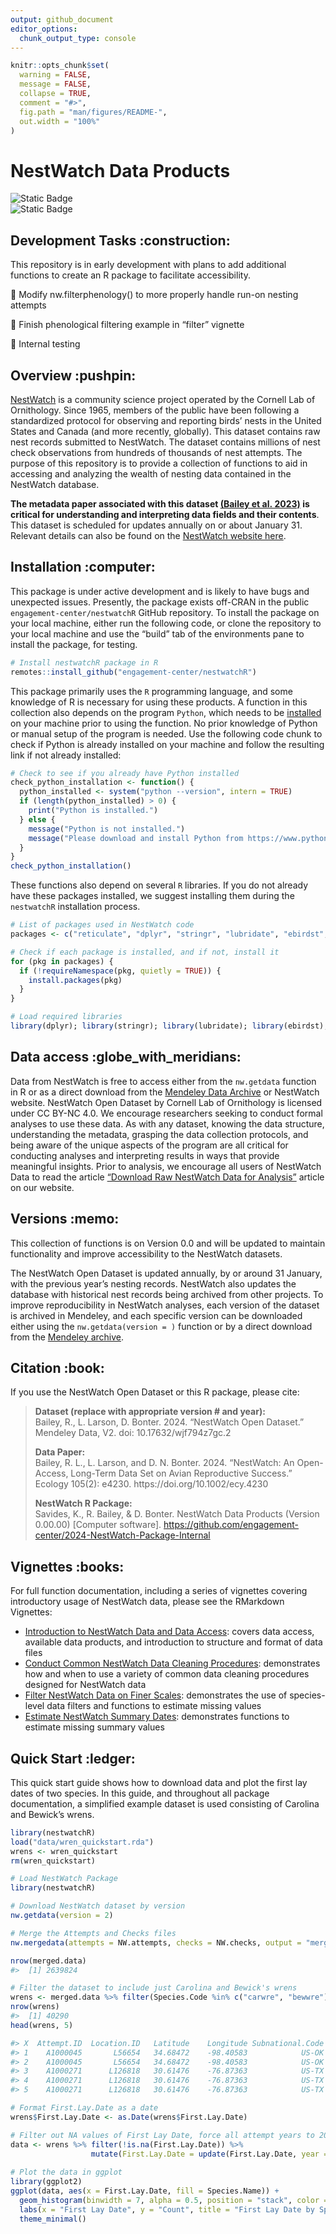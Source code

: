 ```yaml
---
output: github_document
editor_options: 
  chunk_output_type: console
---
```


```r
knitr::opts_chunk$set(
  warning = FALSE, 
  message = FALSE,
  collapse = TRUE,
  comment = "#>",
  fig.path = "man/figures/README-",
  out.width = "100%"
)
```

# NestWatch Data Products

<!-- badges: start -->

![Static Badge](https://img.shields.io/badge/Dataset%20License-CC%20BY--NC%204.0-blue)\
![Static Badge](https://img.shields.io/badge/Code%20License-GPL%20v3-blue)

<!-- badges: end   -->

## Development Tasks :construction:

This repository is in early development with plans to add additional functions to create an R package to facilitate accessibility.

   🔲 Modify nw.filterphenology() to more properly handle run-on nesting attempts

   🔲 Finish phenological filtering example in "filter" vignette

   🔲 Internal testing

    

## Overview :pushpin:

[NestWatch](http://www.nestwatch.org) is a community science project operated by the Cornell Lab of Ornithology. Since 1965, members of the public have been following a standardized protocol for observing and reporting birds' nests in the United States and Canada (and more recently, globally). This dataset contains raw nest records submitted to NestWatch. The dataset contains millions of nest check observations from hundreds of thousands of nest attempts. The purpose of this repository is to provide a collection of functions to aid in accessing and analyzing the wealth of nesting data contained in the NestWatch database.

**The metadata paper associated with this dataset [(Bailey et al. 2023)](https://doi.org/10.1002/ecy.4230) is critical for understanding and interpreting data fields and their contents**. This dataset is scheduled for updates annually on or about January 31. Relevant details can also be found on the [NestWatch website here](https://nestwatch.org/explore/nestwatch-open-dataset-downloads/).

## Installation :computer:

This package is under active development and is likely to have bugs and unexpected issues. Presently, the package exists off-CRAN in the public `engagement-center/nestwatchR` GitHub repository. To install the package on your local machine, either run the following code, or clone the repository to your local machine and use the "build" tab of the environments pane to install the package, for testing.

```r
# Install nestwatchR package in R
remotes::install_github("engagement-center/nestwatchR")
```

This package primarily uses the `R` programming language, and some knowledge of R is necessary for using these products. A function in this collection also depends on the program `Python`, which needs to be [installed](https://www.python.org/downloads/) on your machine prior to using the function. No prior knowledge of Python or manual setup of the program is needed. Use the following code chunk to check if Python is already installed on your machine and follow the resulting link if not already installed:

```r
# Check to see if you already have Python installed
check_python_installation <- function() {
  python_installed <- system("python --version", intern = TRUE)
  if (length(python_installed) > 0) {
    print("Python is installed.")
  } else {
    message("Python is not installed.")
    message("Please download and install Python from https://www.python.org/downloads/")
  }
}
check_python_installation()
```

These functions also depend on several `R` libraries. If you do not already have these packages installed, we suggest installing them during the `nestwatchR` installation process.

```r
# List of packages used in NestWatch code
packages <- c("reticulate", "dplyr", "stringr", "lubridate", "ebirdst", "sf")

# Check if each package is installed, and if not, install it
for (pkg in packages) {
  if (!requireNamespace(pkg, quietly = TRUE)) {
    install.packages(pkg)
  }
}

# Load required libraries
library(dplyr); library(stringr); library(lubridate); library(ebirdst); library(sf); library(reticulate)

```

## Data access :globe_with_meridians:

Data from NestWatch is free to access either from the `nw.getdata` function in R or as a direct download from the [Mendeley Data Archive](https://data.mendeley.com/datasets/wjf794z7gc/2) or NestWatch website. NestWatch Open Dataset by Cornell Lab of Ornithology is licensed under CC BY-NC 4.0. We encourage researchers seeking to conduct formal analyses to use these data. As with any dataset, knowing the data structure, understanding the metadata, grasping the data collection protocols, and being aware of the unique aspects of the program are all critical for conducting analyses and interpreting results in ways that provide meaningful insights. Prior to analysis, we encourage all users of NestWatch Data to read the article ["Download Raw NestWatch Data for Analysis"](https://nestwatch.org/explore/nestwatch-open-dataset-downloads/) article on our website.

## Versions :memo:

This collection of functions is on Version 0.0 and will be updated to maintain functionality and improve accessibility to the NestWatch datasets.

The NestWatch Open Dataset is updated annually, by or around 31 January, with the previous year's nesting records. NestWatch also updates the database with historical nest records being archived from other projects. To improve reproducibility in NestWatch analyses, each version of the dataset is archived in Mendeley, and each specific version can be downloaded either using the `nw.getdata(version = )` function or by a direct download from the [Mendeley archive](https://data.mendeley.com/datasets/wjf794z7gc/2).

## Citation :book:

If you use the NestWatch Open Dataset or this R package, please cite:

<blockquote>

**Dataset (replace with appropriate version \# and year):**</br> Bailey, R., L. Larson, D. Bonter. 2024. “NestWatch Open Dataset." Mendeley Data, V2. doi: 10.17632/wjf794z7gc.2</a>

**Data Paper:**</br> Bailey, R. L., L. Larson, and D. N. Bonter. 2024. “NestWatch: An Open-Access, Long-Term Data Set on Avian Reproductive Success.” Ecology 105(2): e4230. https://doi.org/10.1002/ecy.4230</a>

**NestWatch R Package:**<br> Savides, K., R. Bailey, & D. Bonter. NestWatch Data Products (Version 0.00.00) [Computer software]. <https://github.com/engagement-center/2024-NestWatch-Package-Internal>

</blockquote>

## Vignettes :books:

For full function documentation, including a series of vignettes covering introductory usage of NestWatch data, please see the RMarkdown Vignettes:

-   [Introduction to NestWatch Data and Data Access](https://engagement-center.github.io/nestwatchR/articles/a_Into-and-Data-Access.html): covers data access, available data products, and introduction to structure and format of data files
-   [Conduct Common NestWatch Data Cleaning Procedures](https://engagement-center.github.io/nestwatchR/articles/b_Data-Cleaning.html): demonstrates how and when to use a variety of common data cleaning procedures designed for NestWatch data
-   [Filter NestWatch Data on Finer Scales](https://engagement-center.github.io/nestwatchR/articles/c_Data-Filtering.html): demonstrates the use of species-level data filters and functions to estimate missing values
-   [Estimate NestWatch Summary Dates](https://engagement-center.github.io/nestwatchR/articles/d_Data-Estimation.html): demonstrates functions to estimate missing summary values

## Quick Start :ledger:

This quick start guide shows how to download data and plot the first lay dates of two species. In this guide, and throughout all package documentation, a simplified example dataset is used consisting of Carolina and Bewick's wrens.

```r
library(nestwatchR)
load("data/wren_quickstart.rda")
wrens <- wren_quickstart
rm(wren_quickstart)
```

```r
# Load NestWatch Package
library(nestwatchR)

# Download NestWatch dataset by version
nw.getdata(version = 2)

# Merge the Attempts and Checks files
nw.mergedata(attempts = NW.attempts, checks = NW.checks, output = "merged.data")

nrow(merged.data)
#>  [1] 2639824

# Filter the dataset to include just Carolina and Bewick's wrens
wrens <- merged.data %>% filter(Species.Code %in% c("carwre", "bewwre"))
nrow(wrens)
#>  [1] 40290
head(wrens, 5)
```

```r
#> X  Attempt.ID  Location.ID   Latitude    Longitude Subnational.Code  Species.Name  Species.Code  Year  Elevation.m  Height.m Substrate Substrate.Relationship  Substrate.Other.Description Predator.Guard  Predator.Guard.Other  Cavity.Entrance.Diameter.cm Entrance.Orientation  Habitat.1m  Habitat.100m  Location.Entry.Technique  Observer.ID First.Lay.Date  First.Lay.Date.Estimated  Visited.During.Egg.Laying Hatch.Date  Hatch.Date.Estimated  Fledge.Date Fledge.Date.Estimated Young.Fledged Clutch.Size Young.Total Unhatched.Eggs  Outcome Attempt.Entry.Technique   Visit.ID       Visit.Datetime  Visit.Time.Valid  Nest.Status Adult.Activity  Young.Status  Management.Status Host.Eggs.Count Host.Eggs.Present.Uncounted Live.Host.Young.Count Live.Host.Young.Present.Uncounted Dead.Host.Young.Count Dead.Host.Young.Present.Uncounted Brood.Parasite.Eggs.Count Brood.Parasite.Eggs.Present.Uncounted Brood.Parasite.Live.Young.Count Brood.Parasite.Live.Young.Present.Uncounted Brood.Parasite.Dead.Young.Count Brood.Parasite.Dead.Young.Present.Uncounted Visit.Entry.Technique 
#> 1	A1000045	   L56654	34.68472	-98.40583	         US-OK	Carolina Wren	    carwre	2006	    344.7	 1.6002	   nesbox	                  in		                                               		                               3.81	                  ne 	               	             BIRDHOUSE_HIST:SELF     obsr1309		                                NA	                       NA		                        NA				                   NA	         NA	         NA          NA	            NA	      f	                       	  S2489482	2006-07-10 00:00:00	                0	                   			                               	             5                           0                    NA                                 0                    NA                                 0                        NA                                     0                              NA                                           0                              NA                                           0
#> 2	A1000045	   L56654	34.68472	-98.40583	         US-OK	Carolina Wren	    carwre	2006	    344.7	 1.6002	   nesbox	                  in		                                               		                               3.81	                  ne 	               	             BIRDHOUSE_HIST:SELF     obsr1309		                                NA	                       NA		                        NA				                   NA	         NA	         NA          NA	            NA	      f	                       	  S2489483	2006-08-08 00:00:00	                0					       no	                            nm              NA                           0                    NA                                 0                    NA                                 0                        NA                                     0                              NA                                           0                              NA                                           0   
#> 3	A1000271	  L126818	30.61476	-76.87363	         US-TX	Bewick's Wren	    bewwre	2006	    316.4	 1.6154	   nesbox	                  in		                              baffle	                                           3.81	                  sw 	               	                 PointMaker1.0_2    obsr10027		                                NA	                       NA		                        NA				                   NA	         NA	         NA          NA	            NA	     f6	                          S2494112	2006-03-16 00:00:00	                0	        in                                                              NA                           0                    NA                                 0                    NA                                 0                        NA                                     0                              NA                                           0                              NA                                           0   
#> 4	A1000271	  L126818	30.61476	-76.87363	         US-TX	Bewick's Wren	    bewwre	2006	    316.4	 1.6154	   nesbox	                  in		                              baffle	                                           3.81	                  sw 	               	                 PointMaker1.0_2    obsr10027		                                NA	                       NA		                        NA				                   NA	         NA	         NA          NA	            NA	     f6	                          S2494113	2006-03-13 00:00:00	                0	        cn                                                              NA                           0                    NA                                 0                    NA                                 0                        NA                                     0                              NA                                           0                              NA                                           0   
#> 5	A1000271	  L126818	30.61476	-76.87363	         US-TX	Bewick's Wren	    bewwre	2006	    316.4	 1.6154	   nesbox	                  in		                              baffle	                                           3.81	                  sw 	               	                 PointMaker1.0_2    obsr10027		                                NA	                       NA		                        NA				                   NA	         NA	         NA          NA	            NA	     f6	                          S2494114	2006-04-12 00:00:00	                0	                                                                         4                           0                    NA                                 0                    NA                                 0                        NA                                     0                              NA                                           0                              NA                                           0   
```

```r
# Format First.Lay.Date as a date
wrens$First.Lay.Date <- as.Date(wrens$First.Lay.Date)

# Filter out NA values of First Lay Date, force all attempt years to 2024 for visualization
data <- wrens %>% filter(!is.na(First.Lay.Date)) %>% 
                  mutate(First.Lay.Date = update(First.Lay.Date, year = 2024))
  
# Plot the data in ggplot
library(ggplot2)
ggplot(data, aes(x = First.Lay.Date, fill = Species.Name)) +
  geom_histogram(binwidth = 7, alpha = 0.5, position = "stack", color = "black") + 
  labs(x = "First Lay Date", y = "Count", title = "First Lay Date by Species") +
  theme_minimal()

```
